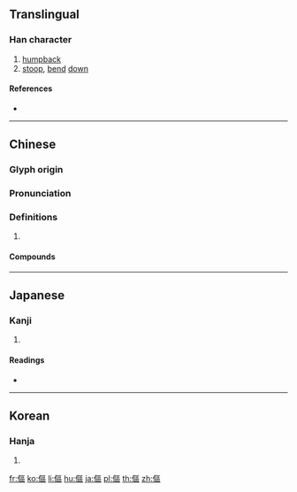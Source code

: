 {{also|伛}}
==Translingual==

===Han character===
{{Han char|rn=9|rad=人|as=11|sn=13|four=21216|canj=OSRR|ids=⿰亻區}}

# [[humpback]]
# [[stoop]], [[bend]] [[down]]

====References====
* {{Han ref|kx=0114.240|dkj=01020|dj=0244.010|hdz=10209.040|uh=50B4|ud=20660|bh=DCBA|bd=56506}}

----

==Chinese==
{{zh-forms|s=伛}}

===Glyph origin===
{{Han etym}}

===Pronunciation===
{{zh-pron
|m=yǔ
|c=jyu2
|mc=y
|oc=y
|cat=
}}

===Definitions===
{{zh-hanzi}}

# {{rfdef|zh}}

====Compounds====
{{zh-der|傴傴|傴僂|傴兜|傴拊|蹇傴}}

----

==Japanese==

===Kanji===
{{ja-kanji|grade=|rs=人11}}

# {{defn|lang=ja|sort=人11}}

====Readings====
* {{ja-readings|on=[[う]] (u)|kun=[[かがむ]] (kagamu), [[せむし]] (semushi)}}

----

==Korean==

===Hanja===
{{ko-hanja|hangeul=구|rv=gu|mr=ku}}

# {{defn|lang=ko|sort=人11}}

[[fr:傴]]
[[ko:傴]]
[[li:傴]]
[[hu:傴]]
[[ja:傴]]
[[pl:傴]]
[[th:傴]]
[[zh:傴]]